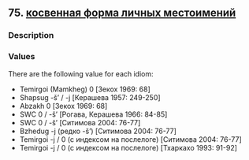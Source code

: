 ## 75. <a href =  'https://agricolamz.github.io/The_Circassian_Isoglosses_Database/75.html'>косвенная форма личных местоимений</a>
### Description



### Values
There are the following value for each idiom:

* Temirgoi (Mamkheg) 0 [Зекох 1969: 68] 
* Shapsug  -š' / -j [Керашева 1957: 249-250] 
* Abzakh  0 [Зекох 1969: 68] 
* SWC  0 / -š' [Рогава, Керашева 1966: 84-85] 
* SWC  0 / -š' [Ситимова 2004: 76-77] 
* Bzhedug  -j (редко -š') [Ситимова 2004: 76-77] 
* Temirgoi  -j / 0 (с индексом на послелоге) [Ситимова 2004: 76-77] 
* Temirgoi  -j / 0 (с индексом на послелоге) [Тхаркахо 1993: 91-92] 

